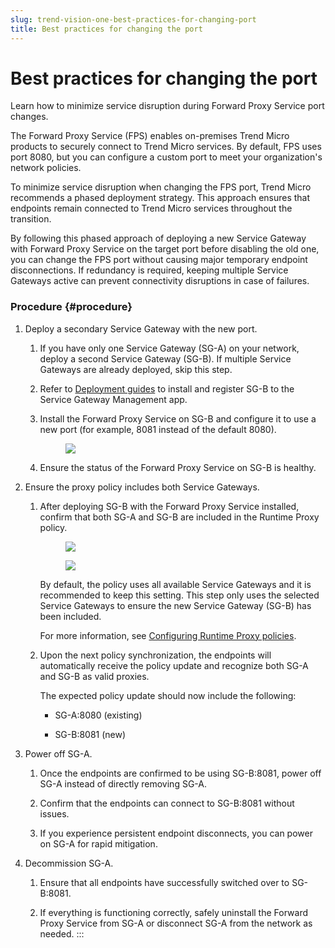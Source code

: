 ```yaml
---
slug: trend-vision-one-best-practices-for-changing-port
title: Best practices for changing the port
---
```

# Best practices for changing the port

Learn how to minimize service disruption during Forward Proxy Service port changes.

The Forward Proxy Service (FPS) enables on-premises Trend Micro products to securely connect to Trend Micro services. By default, FPS uses port 8080, but you can configure a custom port to meet your organization's network policies.

To minimize service disruption when changing the FPS port, Trend Micro recommends a phased deployment strategy. This approach ensures that endpoints remain connected to Trend Micro services throughout the transition.

By following this phased approach of deploying a new Service Gateway with Forward Proxy Service on the target port before disabling the old one, you can change the FPS port without causing major temporary endpoint disconnections. If redundancy is required, keeping multiple Service Gateways active can prevent connectivity disruptions in case of failures.

### Procedure {#procedure}

1.  Deploy a secondary Service Gateway with the new port.

    1.  If you have only one Service Gateway (SG-A) on your network, deploy a second Service Gateway (SG-B). If multiple Service Gateways are already deployed, skip this step.

    2.  Refer to [Deployment guides](deployment-guides.mdx) to install and register SG-B to the Service Gateway Management app.

    3.  Install the Forward Proxy Service on SG-B and configure it to use a new port (for example, 8081 instead of the default 8080).

        <figure>
        <img src="./images/FPS_Custom_Port_1=a996cfa1-e0df-4af7-b988-477eca10556a.webp" />
        </figure>

    4.  Ensure the status of the Forward Proxy Service on SG-B is healthy.

2.  Ensure the proxy policy includes both Service Gateways.

    1.  After deploying SG-B with the Forward Proxy Service installed, confirm that both SG-A and SG-B are included in the Runtime Proxy policy.

        <figure>
        <img src="./images/FPS_Custom_Port_2=b1293413-8e7d-44bb-87c8-d6d096916f24.webp" />
        </figure>

        <figure>
        <img src="./images/FPS_Custom_Port_3=00be26a2-c842-4d23-9955-5d9d73f8437d.webp" />
        </figure>

        By default, the policy uses all available Service Gateways and it is recommended to keep this setting. This step only uses the selected Service Gateways to ensure the new Service Gateway (SG-B) has been included.

        For more information, see [Configuring Runtime Proxy policies](configuring-runtime-proxy-policies.mdx).

    2.  Upon the next policy synchronization, the endpoints will automatically receive the policy update and recognize both SG-A and SG-B as valid proxies.

        The expected policy update should now include the following:

        - SG-A:8080 (existing)

        - SG-B:8081 (new)

3.  Power off SG-A.

    1.  Once the endpoints are confirmed to be using SG-B:8081, power off SG-A instead of directly removing SG-A.

    2.  Confirm that the endpoints can connect to SG-B:8081 without issues.

    3.  If you experience persistent endpoint disconnects, you can power on SG-A for rapid mitigation.

4.  Decommission SG-A.

    1.  Ensure that all endpoints have successfully switched over to SG-B:8081.

    2.  If everything is functioning correctly, safely uninstall the Forward Proxy Service from SG-A or disconnect SG-A from the network as needed.
:::
